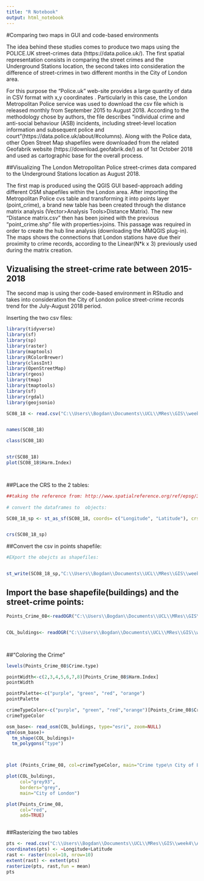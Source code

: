 ```yaml
---
title: "R Notebook"
output: html_notebook
---
```






#Comparing two maps in GUI and code-based environments


The idea behind these studies comes to produce two maps using the POLICE.UK street-crimes data (https://data.police.uk/). The first spatial representation consists in comparing the street crimes and the Underground Stations location, the second takes into consideration the difference of street-crimes in two different months in the City of London area. 

For this purpose the “Police.uk” web-site provides a large quantity of data in CSV format with x,y coordinates . Particularly in this case, the London Metropolitan Police service was used to download the csv file which is released monthly from September 2015 to August 2018. According to the methodology chose by authors, the file describes “individual crime and anti-social behaviour (ASB) incidents, including street-level location information and subsequent police and court”(https://data.police.uk/about/#columns). Along with the Police data, other Open Street Map shapefiles were downloaded from the related Geofabrik website (https://download.geofabrik.de/) as of 1st October 2018 and used as cartographic base for the overall process.


##Visualizing The London Metropolitan Police street-crimes data compared to the Underground Stations location as August 2018. 


The first map is produced using the QGIS GUI based-approach adding different OSM shapefiles within the London area. After importing the Metropolitan Police cvs table and transforming it into points layer (point_crime),  a brand new table has been created through the distance matrix analysis (Vector>Analysis Tools>Distance Matrix). 
The new “Distance matrix.csv” then has been joined with the previous “point_crime.shp” file with properties>joins. This passage was required in order to create the hub line analysis (downloading the MMQGIS plug-in). 
The maps shows the connections that London stations have due their proximity to crime records, according to the Linear(N*k x 3) previously used during the matrix creation. 


## Vizualising the street-crime rate between 2015-2018

The second map is using ther code-based environment in RStudio and takes into consideration the City of London police street-crime records trend for the July-August 2018 period.

Inserting the two csv files:

```r


library(tidyverse)
library(sf)
library(sp)
library(raster)
library(maptools)
library(RColorBrewer)
library(classInt)
library(OpenStreetMap)
library(rgeos)
library(tmap)
library(tmaptools)
library(sf)
library(rgdal)
library(geojsonio)

SC08_18 <- read.csv("C:\\Users\\Bogdan\\Documents\\UCL\\MRes\\GIS\\week4\\AssessmentPart1\\DataInput\\data crime London\\278f379b19290400f4123e740fc18bae2bc00ae4\\2018-08\\2018-08-city-of-london-street.csv", header=TRUE, sep = ",")


names(SC08_18)

class(SC08_18)


str(SC08_18)
plot(SC08_18$Harm.Index)




```


##PLace the CRS to the 2 tables:

```r
##taking the reference from: http://www.spatialreference.org/ref/epsg/32622/
 
# convert the dataframes to  objects:

SC08_18_sp <- st_as_sf(SC08_18, coords= c("Longitude", "Latitude"), crs= " +proj=longlat +datum=WGS84 +ellps=WGS84 +towgs84=0,0,0")


crs(SC08_18_sp)

```


##Convert the csv in points shapefile:
```r

#EXport the obejcts as shapefiles:


st_write(SC08_18_sp,"C:\\Users\\Bogdan\\Documents\\UCL\\MRes\\GIS\\week4\\AssessmentPart1\\DataOutput\\Crimes08_18.shp", driver="ESRI shapefile")


```
 
 
 
## Import the base shapefile(buildings) and the street-crime points:
 
```r

Points_Crime_08<-readOGR("C:\\Users\\Bogdan\\Documents\\UCL\\MRes\\GIS\\week4\\AssessmentPart1\\DataOutput\\Crimes08_18.shp")


COL_buldings<- readOGR("C:\\Users\\Bogdan\\Documents\\UCL\\MRes\\GIS\\week4\\AssessmentPart1\\DataOutput\\CLA_buildings.shp")




```


##"Coloring the Crime"
```r


levels(Points_Crime_08$Crime.type)

pointWidth<-c(2,3,4,5,6,7,8)[Points_Crime_08$Harm.Index]
pointWidth

pointPalette<-c("purple", "green", "red", "orange")
pointPalette

crimeTypeColor<-c("purple", "green", "red","orange")[Points_Crime_08$Crime.type]
crimeTypeColor

osm_base<- read_osm(COL_buldings, type="esri", zoom=NULL)
qtm(osm_base)+
  tm_shape(COL_buldings)+
  tm_polygons("type")



plot (Points_Crime_08, col=crimeTypeColor, main="Crime type\n City of London", lwd=pointWidth)

plot(COL_buldings,
     col="grey93",
     borders="grey",
     main="City of London")

plot(Points_Crime_08,
     col="red",
     add=TRUE)



```


##Rasterizing the two tables

```r

pts <- read.csv("C:\\Users\\Bogdan\\Documents\\UCL\\MRes\\GIS\\week4\\AssessmentPart1\\DataInput\\data crime London\\278f379b19290400f4123e740fc18bae2bc00ae4\\2018-08\\2018-08-city-of-london-street.csv")
coordinates(pts) <- ~Longitude+Latitude
rast <- raster(ncol=10, nrow=10)
extent(rast) <- extent(pts)
rasterize(pts, rast,fun = mean)
pts


```
 



